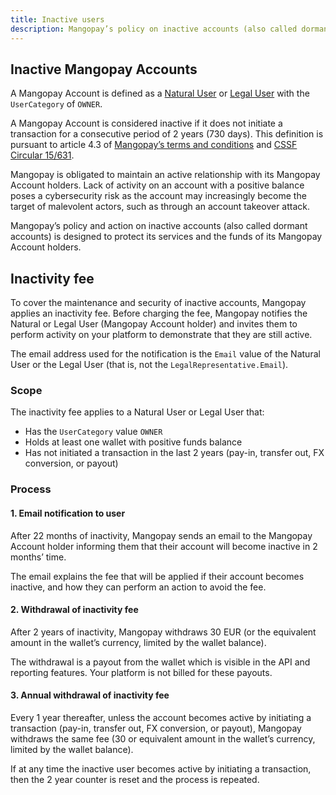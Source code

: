 ```yaml
---
title: Inactive users
description: Mangopay’s policy on inactive accounts (also called dormant accounts) and inactivity fees
---
```


## Inactive Mangopay Accounts

A Mangopay Account is defined as a [Natural User](/api-reference/users/natural-user-object-sca) or [Legal User](/api-reference/users/legal-user-object-sca) with the `UserCategory` of `OWNER`.

A Mangopay Account is considered inactive if it does not initiate a transaction for a consecutive period of 2 years (730 days). This definition is pursuant to article 4.3 of <a href="https://mangopay.com/terms-and-conditions" target="_blank">Mangopay’s terms and conditions</a> and <a href="https://www.cssf.lu/wp-content/uploads/cssf15_631eng.pdf" target="_blank">CSSF Circular 15/631</a>.

Mangopay is obligated to maintain an active relationship with its Mangopay Account holders. Lack of activity on an account with a positive balance poses a cybersecurity risk as the account may increasingly become the target of malevolent actors, such as through an account takeover attack. 

Mangopay’s policy and action on inactive accounts (also called dormant accounts) is designed to protect its services and the funds of its Mangopay Account holders. 

## Inactivity fee

To cover the maintenance and security of inactive accounts, Mangopay applies an inactivity fee. Before charging the fee, Mangopay notifies the Natural or Legal User (Mangopay Account holder) and invites them to perform activity on your platform to demonstrate that they are still active.

The email address used for the notification is the `Email` value of the Natural User or the Legal User (that is, not the `LegalRepresentative.Email`).

### Scope

The inactivity fee applies to a Natural User or Legal User that: 
- Has the `UserCategory` value `OWNER`
- Holds at least one wallet with positive funds balance
- Has not initiated a transaction in the last 2 years (pay-in, transfer out, FX conversion, or payout)

### Process

#### 1. Email notification to user

After 22 months of inactivity, Mangopay sends an email to the Mangopay Account holder informing them that their account will become inactive in 2 months’ time. 
    
The email explains the fee that will be applied if their account becomes inactive, and how they can perform an action to avoid the fee.
    
#### 2. Withdrawal of inactivity fee
    
After 2 years of inactivity, Mangopay withdraws 30 EUR (or the equivalent amount in the wallet’s currency, limited by the wallet balance).

The withdrawal is a payout from the wallet which is visible in the API and reporting features. Your platform is not billed for these payouts.
    
#### 3. Annual withdrawal of inactivity fee
    
Every 1 year thereafter, unless the account becomes active by initiating a transaction (pay-in, transfer out, FX conversion, or payout), Mangopay withdraws the same fee (30 or equivalent amount in the wallet’s currency, limited by the wallet balance).
    
If at any time the inactive user becomes active by initiating a transaction, then the 2 year counter is reset and the process is repeated.